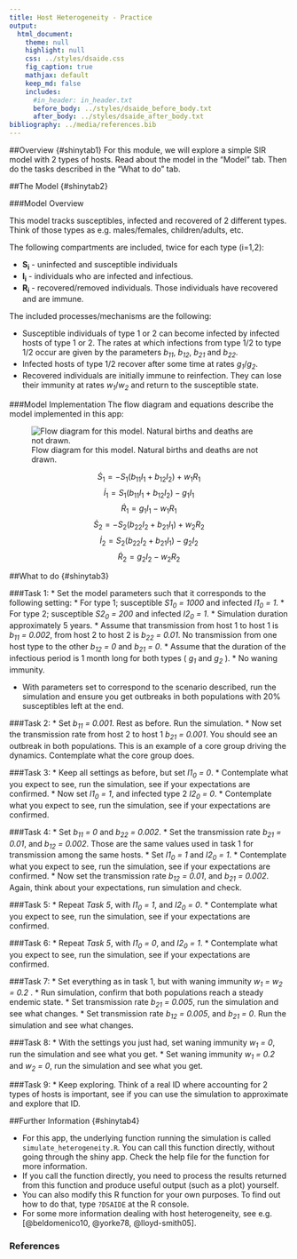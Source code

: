 ```yaml
---
title: Host Heterogeneity - Practice
output:
  html_document:
    theme: null
    highlight: null
    css: ../styles/dsaide.css
    fig_caption: true
    mathjax: default 
    keep_md: false
    includes:
      #in_header: in_header.txt
      before_body: ../styles/dsaide_before_body.txt
      after_body: ../styles/dsaide_after_body.txt 
bibliography: ../media/references.bib
---
```


##Overview {#shinytab1}
For this module, we will explore a simple SIR model with 2 types of hosts. Read about the model in the "Model" tab. Then do the tasks described in the "What to do" tab.

##The Model {#shinytab2}

###Model Overview

This model tracks susceptibles, infected and recovered of 2 different types. Think of those types as e.g. males/females, children/adults, etc. 

The following compartments are included, twice for each type (i=1,2):  

* **S~i~** - uninfected and susceptible individuals 
* **I~i~** - individuals who are infected and infectious.
* **R~i~** - recovered/removed individuals. Those individuals have recovered and are immune. 


The included processes/mechanisms are the following:

* Susceptible individuals of type 1 or 2 can become infected by infected hosts of type 1 or 2. The rates at which infections from type 1/2 to type 1/2 occur are given by the parameters _b~11~_, _b~12~_, _b~21~_ and _b~22~_. 
* Infected hosts of type 1/2 recover after some time at rates _g~1~_/_g~2~_. 
* Recovered individuals are initially immune to reinfection. They can lose their immunity at rates _w~1~_/_w~2~_ and return to the susceptible state. 
 


###Model Implementation
The flow diagram and equations describe the model implemented in this app:

![Flow diagram for this model. Natural births and deaths are not drawn.](../media/heterogeneitymodel.png)

$$\dot S_1 = - S_1 (b_{11} I_1 + b_{12} I_2) + w_1 R_1 $$ 
$$\dot I_1 =  S_1 (b_{11} I_1 + b_{12} I_2) - g_1 I_1 $$ 
$$\dot R_1 = g_1 I_1 - w_1 R_1 $$
$$\dot S_2 = - S_2 (b_{22} I_2 + b_{21} I_1) + w_2 R_2 $$ 
$$\dot I_2 =  S_2 (b_{22} I_2 + b_{21} I_1) - g_2 I_2  $$ 
$$\dot R_2 = g_2 I_2 - w_2 R_2 $$




##What to do {#shinytab3}


###Task 1: 
* Set the model parameters such that it corresponds to the following setting: 
    * For type 1; susceptible _S1~0~ = 1000_ and infected _I1~0~ = 1_.
    * For type 2; susceptible _S2~0~ = 200_ and infected _I2~0~ = 1_.
    * Simulation duration approximately 5 years.
    * Assume that transmission from host 1 to host 1 is _b~11~ = 0.002_, from host 2 to host 2 is _b~22~ = 0.01_. No transmission from one host type to the other _b~12~ = 0_ and _b~21~ = 0_.
    * Assume that the duration of the infectious period is 1 month long for both types ( _g~1~_ and _g~2~_ ). 
    * No waning immunity.
    
* With parameters set to correspond to the scenario described, run the simulation and ensure you get outbreaks in both populations with 20% susceptibles left at the end.

###Task 2: 
* Set _b~11~ = 0.001_. Rest as before. Run the simulation.
* Now set the transmission rate from host 2 to host 1 _b~21~ = 0.001_. You should see an outbreak in both populations. This is an example of a core group driving the dynamics. Contemplate what the core group does.

###Task 3: 
* Keep all settings as before, but set _I1~0~ = 0_. 
* Contemplate what you expect to see, run the simulation, see if your expectations are confirmed.
* Now set _I1~0~ = 1_, and infected type 2 _I2~0~ = 0_. 
* Contemplate what you expect to see, run the simulation, see if your expectations are confirmed.

###Task 4: 
* Set _b~11~ = 0_ and _b~22~ = 0.002_. 
* Set the transmission rate _b~21~ = 0.01_, and _b~12~ = 0.002_. Those are the same values used in task 1 for transmission among the same hosts. 
* Set _I1~0~ = 1_ and _I2~0~ = 1_.
* Contemplate what you expect to see, run the simulation, see if your expectations are confirmed.
* Now set the transmission rate _b~12~ = 0.01_, and _b~21~ = 0.002_. Again, think about your expectations, run simulation and check.

###Task 5: 
* Repeat _Task 5_, with _I1~0~ = 1_, and _I2~0~ = 0_.
* Contemplate what you expect to see, run the simulation, see if your expectations are confirmed.

###Task 6: 
* Repeat _Task 5_, with _I1~0~ = 0_, and _I2~0~ = 1_.
* Contemplate what you expect to see, run the simulation, see if your expectations are confirmed.

###Task 7: 
* Set everything as in task 1, but with waning immunity _w~1~ = w~2~ = 0.2_ .
* Run simulation, confirm that both populations reach a steady endemic state.
* Set transmission rate _b~21~ = 0.005_, run the simulation and see what changes.
* Set transmission rate _b~12~ = 0.005_, and _b~21~ = 0_. Run the simulation and see what changes.

###Task 8: 
* With the settings you just had, set waning immunity _w~1~ = 0_, run the simulation and see what you get.
* Set waning immunity _w~1~ = 0.2_ and _w~2~ = 0_, run the simulation and see what you get.

###Task 9: 
* Keep exploring. Think of a real ID where accounting for 2 types of hosts is important, see if you can use the simulation to approximate and explore that ID.

  


##Further Information {#shinytab4}

* For this app, the underlying function running the simulation is called `simulate_heterogeneity.R`. You can call this function directly, without going through the shiny app. Check the help file for the function for more information. 
* If you call the function directly, you need to process the results returned from this function and produce useful output (such as a plot) yourself. 
* You can also modify this R function for your own purposes. To find out how to do that, type `?DSAIDE` at the R console.
* For some more information dealing with host heterogeneity, see e.g. [@beldomenico10, @yorke78, @lloyd-smith05].

### References
